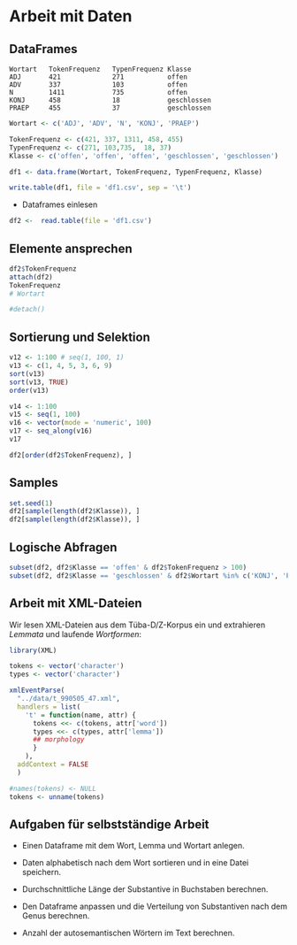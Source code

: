 # Arbeit mit Daten

## DataFrames

    Wortart   TokenFrequenz   TypenFrequenz	Klasse
    ADJ	      421             271           offen
    ADV       337             103           offen
    N         1411            735           offen
    KONJ      458             18            geschlossen
    PRAEP     455             37            geschlossen


```r
Wortart <- c('ADJ', 'ADV', 'N', 'KONJ', 'PRAEP')

TokenFrequenz <- c(421, 337, 1311, 458, 455)
TypenFrequenz <- c(271, 103,735,  18, 37)
Klasse <- c('offen', 'offen', 'offen', 'geschlossen', 'geschlossen')

df1 <- data.frame(Wortart, TokenFrequenz, TypenFrequenz, Klasse)

write.table(df1, file = 'df1.csv', sep = '\t')
```

* Dataframes einlesen
```r
df2 <-  read.table(file = 'df1.csv')
```

## Elemente ansprechen
```r
df2$TokenFrequenz
attach(df2)
TokenFrequenz
# Wortart

#detach()
```

## Sortierung und Selektion
```r
v12 <- 1:100 # seq(1, 100, 1)
v13 <- c(1, 4, 5, 3, 6, 9)
sort(v13)
sort(v13, TRUE)
order(v13)
```

```r
v14 <- 1:100
v15 <- seq(1, 100)
v16 <- vector(mode = 'numeric', 100)
v17 <- seq_along(v16)
v17
```


```r

df2[order(df2$TokenFrequenz), ]
```

## Samples

```r
set.seed(1)
df2[sample(length(df2$Klasse)), ]
df2[sample(length(df2$Klasse)), ]
```

## Logische Abfragen
```r
subset(df2, df2$Klasse == 'offen' & df2$TokenFrequenz > 100)
subset(df2, df2$Klasse == 'geschlossen' & df2$Wortart %in% c('KONJ', 'PRAEP'))
```

## Arbeit mit XML-Dateien

Wir lesen XML-Dateien aus dem Tüba-D/Z-Korpus ein und extrahieren *Lemmata* und laufende *Wortformen*:
```r
library(XML)

tokens <- vector('character')
types <- vector('character')

xmlEventParse(
  "../data/t_990505_47.xml", 
  handlers = list(
    't' = function(name, attr) {
      tokens <<- c(tokens, attr['word'])
      types <<- c(types, attr['lemma'])
      ## morphology
      }
    ),
  addContext = FALSE
  )

#names(tokens) <- NULL
tokens <- unname(tokens)
```


## Aufgaben für selbstständige Arbeit

* Einen Dataframe mit dem Wort, Lemma und Wortart anlegen.

* Daten alphabetisch nach dem Wort sortieren und in eine Datei speichern.

* Durchschnittliche Länge der Substantive in Buchstaben berechnen.

* Den Dataframe anpassen und die Verteilung von Substantiven nach dem Genus berechnen.

* Anzahl der autosemantischen Wörtern im Text berechnen.
